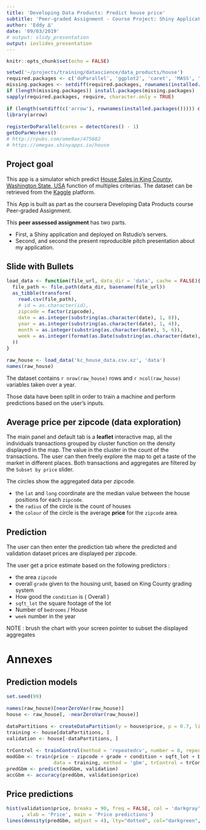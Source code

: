 ```yaml
---
title: 'Developing Data Products: Predict house price'
subtitle: 'Peer-graded Assignment - Course Project: Shiny Application and Reproducible Pitch'
author: 'Eddy ∆'
date: '09/03/2019'
# output: slidy_presentation
output: ioslides_presentation
---
```

<style>
pre {
  font-size: 15px;
}
</style>
```r
knitr::opts_chunk$set(echo = FALSE)
```

```r
setwd('~/projects/training/datascience/data_products/house')
required.packages <- c('doParallel', 'ggplot2', 'caret', 'MASS', 'forecast', 'GGally') # 'beepr', 'pgmm', 'knitr'
missing.packages <- setdiff(required.packages, rownames(installed.packages()))
if (length(missing.packages)) install.packages(missing.packages)
sapply(required.packages, require, character.only = TRUE)

if (length(setdiff(c('arrow'), rownames(installed.packages())))) devtools::install_github('apache/arrow/r')
library(arrow)

registerDoParallel(cores = detectCores() - 1)
getDoParWorkers()
# http://rpubs.com/ome9ax/475682
# https://omegax.shinyapps.io/house
```

## Project goal

This app is a simulator which predict [House Sales in King County, Washington State, USA](https://www.kaggle.com/harlfoxem/housesalesprediction) function of multiples criterias. The dataset can be retrieved from the [Kaggle](https://www.kaggle.com) platform.

This App is built as part as the coursera Developing Data Products course Peer-graded Assignment.

This **peer assessed assignment** has two parts.

- First, a Shiny application and deployed on Rstudio's servers.
- Second, and second the present reproducible pitch presentation about my application.

## Slide with Bullets

```r
load_data <- function(file_url, data_dir = 'data', cache = FALSE){
  file_path <- file.path(data_dir, basename(file_url))
  as_tibble(transform(
    read.csv(file_path),
    # id = as.character(id),
    zipcode = factor(zipcode),
    date = as.integer(substring(as.character(date), 1, 8)),
    year = as.integer(substring(as.character(date), 1, 4)),
    month = as.integer(substring(as.character(date), 5, 6)),
    week = as.integer(format(as.Date(substring(as.character(date), 1, 8), format = '%Y%m%d'), '%W'))
  ))
}

raw_house <- load_data('kc_house_data.csv.xz', 'data')
names(raw_house)
```

The dataset contains `r nrow(raw_house)` rows and `r ncol(raw_house)` variables taken over a year.

Those data have been split in order to train a machine and perform predictions based on the user's inputs.

## Average price per zipcode (data exploration)

The main panel and default tab is a **leaflet** interactive map, all the individuals transactions grouped by cluster function on the density displayed in the map. The value in the cluster in the count of the transactions.
<!-- Once broken down each cluster display the individual position of the transaction with the price in a popup once clicked. -->
The user can then freely explore the map to get a taste of the market in different places.
Both transactions and aggregates are filtered by the `Subset by price` slider.

The circles show the aggregated data per zipcode.

- the `lat` and `long` coordinate are the median value between the house positions for each `zipcode`.
- the `radius` of the circle is the count of houses
- the `colour` of the circle is the average **price** for the `zipcode` area.

## Prediction

The user can then enter the prediction tab where the predicted and validation dataset prices are displayed per zipcode.

The user get a price estimate based on the following predictors :

- the area `zipcode`
- overall `grade` given to the housing unit, based on King County grading system
- How good the `condition` is ( Overall )
- `sqft_lot` the square footage of the lot
- Number of `bedrooms` / House
- `week` number in the year

NOTE : brush the chart with your screen pointer to subset the displayed aggregates

# Annexes
## Prediction models
```r
set.seed(99)

names(raw_house)[nearZeroVar(raw_house)]
house <- raw_house[, -nearZeroVar(raw_house)]

dataPartitions <- createDataPartition(y = house$price, p = 0.7, list = F)
training <- house[dataPartitions, ]
validation <- house[-dataPartitions, ]

trControl <- trainControl(method = 'repeatedcv', number = 8, repeats = 3, allowParallel = TRUE, verboseIter = FALSE)
modGbm <- train(price ~ zipcode + grade + condition + sqft_lot + bedrooms + week,
                data = training, method = 'gbm', trControl = trControl, verbose = F)
predGbm <- predict(modGbm, validation)
accGbm <- accuracy(predGbm, validation$price)
```

## Price predictions

```r
hist(validation$price, breaks = 90, freq = FALSE, col = 'darkgray', border = 'white'
     , xlab = 'Price', main = 'Price predictions')
lines(density(predGbm, adjust = 4), lty="dotted", col="darkgreen", lwd=2)
```

